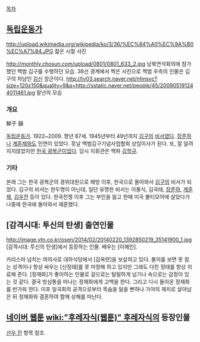 [[목차]]

== [[독립운동가]] ==
http://upload.wikimedia.org/wikipedia/ko/3/36/%EC%84%A0%EC%9A%B0%EC%A7%84.JPG
젊은 시절 사진

http://monthly.chosun.com/upload/0801/0801_633_2.jpg
남북연석회의에 참가했던 백범 김구를 수행하던 모습. 38선 경계에서 찍은 사진으로 백범 우측의 인물은 김구의 차남인 [[김신]] 장군이다.
http://tv03.search.naver.net/nhnsvc?size=120x150&quality=9&q=http://sstatic.naver.net/people/45/200905191244011461.jpg
말년의 모습

=== 개요 ===
鮮于 鎭

[[독립운동가]]. 1922~2009. 향년 87세. 1945년부터 49년까지 [[김구]]의 [[비서]]였다.
[[장준하]]나 [[계훈제]]와도 인연이 있었다. 훗날 백범김구기념사업협회 상임이사가 된다. 
또, 잘 알려지지않았지만 [[한국 광복군]]이었다. 당시 지휘관은 백파 [[김학규]].

=== 기타 ===
본래 그는 한국 광복군의 경위대원으로 해방 이후, 한국으로 돌아와서 [[김구]]의 비서가 되었다. 김구의 비서는 한두명이 아닌데, 일단 유명한 비서는 이풍식, 김국태, [[장준하]], [[계훈제]], [[김우전]] 등이 있다. 한국전쟁 이후 그는 부인을 잃고 한때 미국 볼티모어에 살았다가 나중에 한국에 돌아와서 재혼했다. 


== [감격시대: 투신의 탄생] 출연인물 ==
http://image.ytn.co.kr/osen/2014/02/20140220_1392850219_35141900_1.jpg
[감격시대: 투신의 탄생]에서 등장하는 인물. 배우는 [이해인].

카리스마 넘치는 여의사로 대하식당에서 [김옥련]을 보살피고 있다. 불의를 보면 못 참는 성격이나 항상 싸우는 [신정태]를 못 마땅해 하고 있지만 그래도 다친 정태를 항상 치료해 준다. [정재화]가 좋아하는 인물로 겉으로는 털털하게 넘기나 속으로는 감정이 있는 것 같다. 결국 방삼통을 떠나는 정재화에게 고백을 한다. 그리고 다시 돌아온 정재화를 반가워 한다. 이후 일국회의 공격으로부터 목숨을 잃을 뻔하나 가야의 재치로 살아남은 뒤 정재화와 결혼하여 함께 상해를 떠난다.

== [[네이버 웹툰]] [[wiki:"후레자식(웹툰)" 후레자식]]의 등장인물 ==
[[선우 진]] 항목 참조. 

